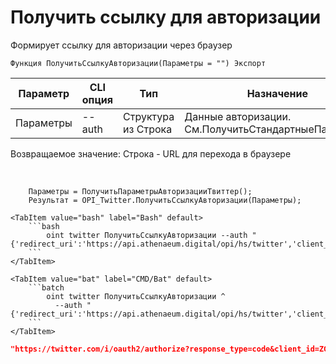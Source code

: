 ﻿---
sidebar_position: 1
---


# Получить ссылку для авторизации
 Формирует ссылку для авторизации через браузер



`Функция ПолучитьСсылкуАвторизации(Параметры = "") Экспорт`

  | Параметр | CLI опция | Тип | Назначение |
  |-|-|-|-|
  | Параметры | --auth | Структура из Строка | Данные авторизации. См.ПолучитьСтандартныеПараметры |

  
  Возвращаемое значение:   Строка -  URL для перехода в браузере

<br/>




```bsl title="Пример кода"
    Параметры = ПолучитьПараметрыАвторизацииТвиттер();
    Результат = OPI_Twitter.ПолучитьСсылкуАвторизации(Параметры);
```
    

 <Tabs>
  
    <TabItem value="bash" label="Bash" default>
        ```bash
            oint twitter ПолучитьСсылкуАвторизации --auth "{'redirect_uri':'https://api.athenaeum.digital/opi/hs/twitter','client_id':'***','client_secret':'***','access_token':'***','refresh_token':'***','oauth_token':'***','oauth_token_secret':'***','oauth_consumer_key':'***','oauth_consumer_secret':'***'}"
        ```
    </TabItem>
  
    <TabItem value="bat" label="CMD/Bat" default>
        ```batch
            oint twitter ПолучитьСсылкуАвторизации ^
              --auth "{'redirect_uri':'https://api.athenaeum.digital/opi/hs/twitter','client_id':'***','client_secret':'***','access_token':'***','refresh_token':'***','oauth_token':'***','oauth_token_secret':'***','oauth_consumer_key':'***','oauth_consumer_secret':'***'}"
        ```
    </TabItem>
</Tabs>


```json title="Результат"
"https://twitter.com/i/oauth2/authorize?response_type=code&client_id=ZG1vSmxlVTJXYi05M2c0ek9iV246MTpjaQ&redirect_uri=https://api.athenaeum.digital/opi/hs/twitter&scope=tweet.read%20tweet.write%20tweet.moderate.write%20users.read%20follows.read%20follows.write%20offline.access%20space.read%20mute.read%20mute.write%20like.read%20like.write%20list.read%20list.write%20block.read%20block.write%20bookmark.read%20bookmark.write&state=state&code_challenge=challenge&code_challenge_method=plain"
```
